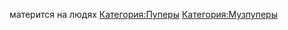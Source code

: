 {{Инфобокс для пуперов
|title2=MaxDentist
|другие_ники=Пример
|image3=[[Файл:MaxDentist.jpg|left]]
|caption3=Пример
|сферы_творчества=Пример
|год_начала=Пример
|image4=Пример
|caption4=Пример
|имя_фамилия=Пример
|дата_рождения=Пример
|место_проживания=Пример
|ссылки=[https://www.youtube.com/channel/UCJ19sV_kyup9K6TI2HumoDQ channel]
[https://www.youtube.com/channel/UCudSl6fbRN6ZWGFQj8aUadA alt]
}}
матерится на людях
[[Категория:Пуперы]]
[[Категория:Музпуперы]]